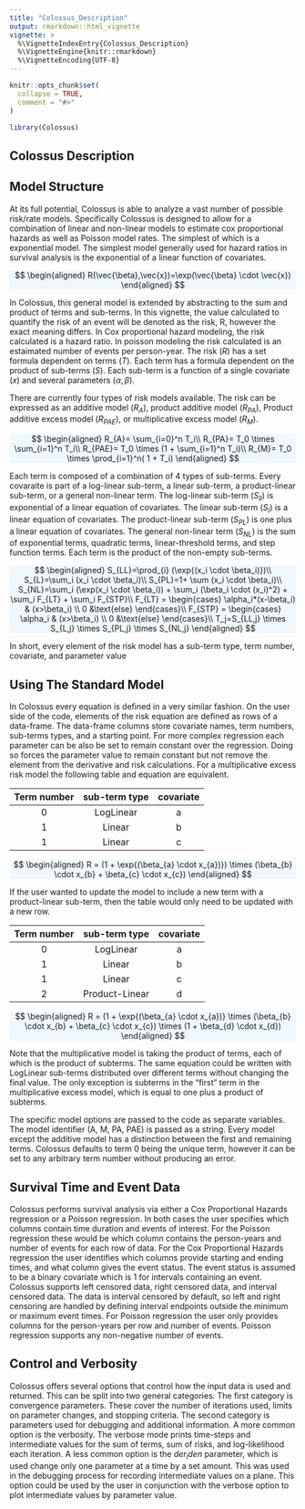 ```yaml
---
title: "Colossus_Description"
output: rmarkdown::html_vignette
vignette: >
  %\VignetteIndexEntry{Colossus_Description}
  %\VignetteEngine{knitr::rmarkdown}
  %\VignetteEncoding{UTF-8}
---
```


```r
knitr::opts_chunk$set(
  collapse = TRUE,
  comment = "#>"
)
```

```r
library(Colossus)
```

## Colossus Description


## Model Structure

At its full potential, Colossus is able to analyze a vast number of possible risk/rate models. Specifically Colossus is designed to allow for a combination of linear and non-linear models to estimate cox proportional hazards as well as Poisson model rates. The simplest of which is a exponential model. The simplest model generally used for hazard ratios in survival analysis is the exponential of a linear function of covariates.

<p class="text-center" style="background-color: aliceblue">
$$
\begin{aligned}
    R(\vec{\beta},\vec{x})=\exp(\vec{\beta} \cdot \vec{x})
\end{aligned}
$$
</p>

In Colossus, this general model is extended by abstracting to the sum and product of terms and sub-terms. In this vignette, the value calculated to quantify the risk of an event will be denoted as the risk, R, however the exact meaning differs. In Cox proportional hazard modeling, the risk calculated is a hazard ratio. In poisson modeling the risk calculated is an estaimated number of events per person-year. The risk ($R$) has a set formula dependent on terms ($T$). Each term has a formula dependent on the product of sub-terms ($S$). Each sub-term is a function of a single covariate ($x$) and several parameters ($\alpha,\beta$).

There are currently four types of risk models available. The risk can be expressed as an additive model ($R_A$), product additive model ($R_{PA}$), Product additive excess model ($R_{PAE}$), or multiplicative excess model ($R_M$).

<p class="text-center" style="background-color: aliceblue">
$$
\begin{aligned}
    R_{A}= \sum_{i=0}^n T_i\\
    R_{PA}= T_0 \times \sum_{i=1}^n T_i\\
    R_{PAE}= T_0 \times (1 + \sum_{i=1}^n T_i)\\
    R_{M}= T_0 \times \prod_{i=1}^n( 1 + T_i)
\end{aligned}
$$
</p>

Each term is composed of a combination of 4 types of sub-terms. Every covaraite is part of a log-linear sub-term, a linear sub-term, a product-linear sub-term, or a general non-linear term. The log-linear sub-term ($S_{ll}$) is exponential of a linear equation of covariates. The linear sub-term ($S_l$) is a linear equation of covariates. The product-linear sub-term ($S_{PL}$) is one plus a linear equation of covariates. The general non-linear term ($S_{NL}$) is the sum of exponential terms, quadratic terms, linear-threshold terms, and step function terms. Each term is the product of the non-empty sub-terms.

<p class="text-center" style="background-color: aliceblue">
$$
\begin{aligned}
    S_{LL}=\prod_{i} (\exp{(x_i \cdot \beta_i)})\\
    S_{L}=\sum_i (x_i \cdot \beta_i)\\
    S_{PL}=1+ \sum (x_i \cdot \beta_i)\\
    S_{NL}=\sum_i (\exp(x_i \cdot \beta_i)) + \sum_i (\beta_i \cdot (x_i)^2) + \sum_i F_{LT} + \sum_i F_{STP}\\
    F_{LT} = \begin{cases} \alpha_i*(x-\beta_i) & (x>\beta_i) \\ 0 &\text{else} \end{cases}\\
    F_{STP} = \begin{cases} \alpha_i & (x>\beta_i) \\ 0 &\text{else} \end{cases}\\
    T_j=S_{LL,j} \times S_{L,j} \times S_{PL,j} \times S_{NL,j}
\end{aligned}
$$
</p>



In short, every element of the risk model has a sub-term type, term number, covariate, and parameter value

## Using The Standard Model

In Colossus every equation is defined in a very similar fashion. On the user side of the code, elements of the risk equation are defined as rows of a data-frame. The data-frame columns store covariate names, term numbers, sub-terms types, and a starting point. For more complex regression each parameter can be also be set to remain constant over the regression. Doing so forces the parameter value to remain constant but not remove the element from the derivative and risk calculations. For a multiplicative excess risk model the following table and equation are equivalent.


| Term number | sub-term type | covariate|
| :---------: | :----------: | :-------: |
| 0           | LogLinear    | a         |
| 1           | Linear       | b         |
| 1           | Linear       | c         |

<p class="text-center" style="background-color: aliceblue">
$$
\begin{aligned}
    R = (1 + \exp{(\beta_{a} \cdot x_{a})}) \times (\beta_{b} \cdot x_{b} + \beta_{c} \cdot x_{c})
\end{aligned}
$$
</p>


If the user wanted to update the model to include a new term with a product-linear sub-term, then the table would only need to be updated with a new row.

| Term number | sub-term type | covariate |
| :---------: | :----------: | :-------: |
| 0           | LogLinear    | a         |
| 1           | Linear       | b         |
| 1           | Linear       | c         |
| 2           | Product-Linear       | d         |

<p class="text-center" style="background-color: aliceblue">
$$
\begin{aligned}
    R = (1 + \exp{(\beta_{a} \cdot x_{a})} \times (\beta_{b} \cdot x_{b} + \beta_{c} \cdot x_{c}) \times (1 + \beta_{d} \cdot x_{d})
\end{aligned}
$$
</p>

Note that the multiplicative model is taking the product of terms, each of which is the product of subterms. The same equation could be written with LogLinear sub-terms distributed over different terms without changing the final value. The only exception is subterms in the "first" term in the multiplicative excess model, which is equal to one plus a product of subterms.

The specific model options are passed to the code as separate variables. The model identifier (A, M, PA, PAE) is passed as a string. Every model except the additive model has a distinction between the first and remaining terms. Colossus defaults to term 0 being the unique term, however it can be set to any arbitrary term number without producing an error.

## Survival Time and Event Data

Colossus performs survival analysis via either a Cox Proportional Hazards regression or a Poisson regression. In both cases the user specifies which columns contain time duration and events of interest. For the Poisson regression these would be which column contains the person-years and number of events for each row of data. For the Cox Proportional Hazards regression the user identifies which columns provide starting and ending times, and what column gives the event status. The event status is assumed to be a binary covariate which is 1 for intervals containing an event. Colossus supports left censored data, right censored data, and interval censored data. The data is interval censored by default, so left and right censoring are handled by defining interval endpoints outside the minimum or maximum event times. For Poisson regression the user only provides columns for the person-years per row and number of events. Poisson regression supports any non-negative number of events.

## Control and Verbosity

Colossus offers several options that control how the input data is used and returned. This can be split into two general categories. The first category is convergence parameters. These cover the number of iterations used, limits on parameter changes, and stopping criteria. The second category is parameters used for debugging and additional information. A more common option is the verbosity. The verbose mode prints time-steps and intermediate values for the sum of terms, sum of risks, and log-likelihood each iteration. A less common option is the $der_iden$ parameter, which is used change only one parameter at a time by a set amount. This was used in the debugging process for recording intermediate values on a plane. This option could be used by the user in conjunction with the verbose option to plot intermediate values by parameter value.





